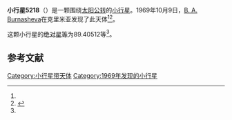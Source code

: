 {{Infobox planet
| bgcolour = #FFFFC0
| name = 5218 Kutsak
| symbol = 
| image = 
| caption = 
| discovery = yes
| discovery_ref = 
| discoverer = [[B._A._Burnasheva|B. A. Burnasheva]]
| discovery_site = [[克里米亚|克里米亚]] 
| discovered = 1969年10月9日
| designations = yes
| mp_name = 
| named_after = 
| alt_names = 1969 TB3/ 1987 SS
| mp_category = [[主带小行星|主带小行星]]
| orbit_ref = <ref name="a">[http://ssd.jpl.nasa.gov/sbdb.cgi?sstr=5218 5218 Kutsak] {{Wayback|url=http://ssd.jpl.nasa.gov/sbdb.cgi?sstr=5218 |date=20140823150153 }}，小行星數據庫瀏覽器（JPL Small-Body Database Browser）－[[美国国家航空航天局|美国国家航空航天局]]喷气推进实验室</ref>
| epoch = 2456400.5 (2013年4月18日更新)
| aphelion = {{convert|2.7108942|AU|km|3|abbr=on|lk=out}}
| perihelion = {{convert|1.9918604|AU|km|3|abbr=on}}
| semimajor = {{convert|2.3513773|AU|km|3|abbr=on}}
| eccentricity = 0.1528963
| period = 1316.988289 [[日|日]]<br />3.61[[儒略年|儒略年]]
| avg_speed = 
| inclination = 2.97660
| asc_node = 255.89038
| mean_anomaly = 
| arg_peri = 89.40512
| satellites = 
| physical_characteristics = yes
| dimensions = 
| mass = 
| density = 
| surface_grav = 
| escape_velocity = 
| sidereal_day = 
| axial_tilt = 
| pole_ecliptic_lat = 
| pole_ecliptic_lon = 
| albedo = 
| temperatures= 
| temp_name1 = 
| mean_temp_1 = 
| max_temp_1 = 
| temp_name2 = 
| max_temp_2 = 
| spectral_type = 
| abs_magnitude = 89.40512
}}

'''小行星5218'''（{{lang-en|5218 Kutsak}}）是一颗围绕[[太阳|太阳]][[公转|公转]]的[[小行星|小行星]]。1969年10月9日，[[B._A._Burnasheva|B. A. Burnasheva]]在克里米亚发现了此天体<ref name="a" /><ref>{{cite news|title=小行星列表|url=http://cfa-www.harvard.edu/iau/lists/NumberedMPs.txt|accessdate=2013-07-08|newspaper=哈佛大学|archive-date=2008-05-17|archive-url=https://web.archive.org/web/20080517010638/http://cfa-www.harvard.edu/iau/lists/NumberedMPs.txt|dead-url=no}}</ref>。

这颗小行星的[[绝对星等|绝对星等]]为89.40512等<ref name="a" />。

==参考文献==
{{reflist}}
{{Minor Planet Number|[[小行星5217|小行星5217]]|[[小行星5219|小行星5219]]}}

{{小天体}}

[[Category:小行星带天体|Category:小行星带天体]]
[[Category:1969年发现的小行星|Category:1969年发现的小行星]]

{{asteroid-stub}}